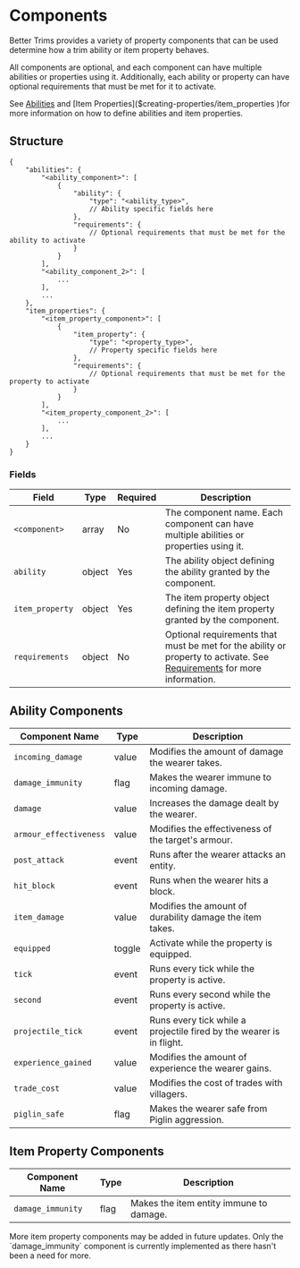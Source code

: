 # Components

Better Trims provides a variety of property components that can be used determine how a trim ability or item property
behaves.

All components are optional, and each component can have multiple abilities or properties using it.
Additionally, each ability or property can have optional requirements that must be met for it to activate.

See [Abilities]($creating-properties/abilities) and [Item Properties]($creating-properties/item_properties )for more information on how to define abilities and item properties.

## Structure
```json5
{
    "abilities": {
        "<ability_component>": [
            {
                "ability": {
                    "type": "<ability_type>",
                    // Ability specific fields here
                },
                "requirements": {
                    // Optional requirements that must be met for the ability to activate
                }
            }
        ],
        "<ability_component_2>": [
            ...
        ],
        ...
    },
    "item_properties": {
        "<item_property_component>": [
            {
                "item_property": {
                    "type": "<property_type>",
                    // Property specific fields here
                },
                "requirements": {
                    // Optional requirements that must be met for the property to activate
                }
            }
        ],
        "<item_property_component_2>": [
            ...
        ],
        ...
    }
}
```
### Fields
| Field           | Type   | Required | Description                                                                                                                                                 |
|-----------------|--------|----------|-------------------------------------------------------------------------------------------------------------------------------------------------------------|
| `<component>`   | array  | No       | The component name. Each component can have multiple abilities or properties using it.                                                                      |
| `ability`       | object | Yes      | The ability object defining the ability granted by the component.                                                                                           |
| `item_property` | object | Yes      | The item property object defining the item property granted by the component.                                                                               |
| `requirements`  | object | No       | Optional requirements that must be met for the ability or property to activate. See [Requirements]($creating-properties/requirements) for more information. |


## Ability Components
| Component Name         | Type   | Description                                                          |
|------------------------|--------|----------------------------------------------------------------------|
| `incoming_damage`      | value  | Modifies the amount of damage the wearer takes.                      |
| `damage_immunity`      | flag   | Makes the wearer immune to incoming damage.                          |
| `damage`               | value  | Increases the damage dealt by the wearer.                            |
| `armour_effectiveness` | value  | Modifies the effectiveness of the target's armour.                   |
| `post_attack`          | event  | Runs after the wearer attacks an entity.                             |
| `hit_block`            | event  | Runs when the wearer hits a block.                                   |
| `item_damage`          | value  | Modifies the amount of durability damage the item takes.             |
| `equipped`             | toggle | Activate while the property is equipped.                             |
| `tick`                 | event  | Runs every tick while the property is active.                        |
| `second`               | event  | Runs every second while the property is active.                      |
| `projectile_tick`      | event  | Runs every tick while a projectile fired by the wearer is in flight. |
| `experience_gained`    | value  | Modifies the amount of experience the wearer gains.                  |
| `trade_cost`           | value  | Modifies the cost of trades with villagers.                          |
| `piglin_safe`          | flag   | Makes the wearer safe from Piglin aggression.                        |


## Item Property Components
| Component Name    | Type | Description                             |
|-------------------|------|-----------------------------------------|
| `damage_immunity` | flag | Makes the item entity immune to damage. |

<Callout variant="info" title="Note">
 More item property components may be added in future updates. Only the `damage_immunity` component is currently implemented as there hasn't been a need for more.
</Callout>